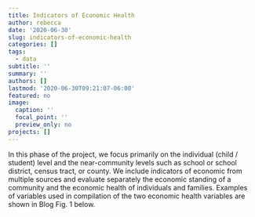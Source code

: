 ```yaml
---
title: Indicators of Economic Health
author: rebecca
date: '2020-06-30'
slug: indicators-of-economic-health
categories: []
tags:
  - data
subtitle: ''
summary: ''
authors: []
lastmod: '2020-06-30T09:21:07-06:00'
featured: no
image:
  caption: ''
  focal_point: ''
  preview_only: no
projects: []
---
```

In this phase of the project, we focus primarily on the individual (child / student) level and the near-community levels such as school or school district, census tract, or county. We include indicators of economic from multiple sources and evaluate separately the economic standing of a community and the economic health of individuals and families. Examples of variables used in compilation of the two economic health variables are shown in Blog Fig. 1 below.